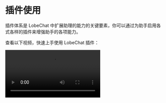 # 插件使用

插件体系是 LobeChat 中扩展助理的能力的关键要素，你可以通过为助手启用各式各样的插件来增强助手的各项能力。

查看以下视频，快速上手使用 LobeChat 插件：

<Video src="https://github.com/lobehub/lobe-chat/assets/28616219/94d4c312-1699-4e24-8782-138883678c9e" />

## 插件商店

你可以在会话工具条中的 「扩展工具」 -> 「插件商店」，进入插件商店。

![820shots_so](https://github.com/lobehub/lobe-chat/assets/28616219/ab4e60d0-1293-49ac-8798-cb29b3b789e6)

插件商店中会在 LobeChat 中可以直接安装并使用的插件。

![image](https://github.com/lobehub/lobe-chat/assets/28616219/d7a5d821-116f-4be6-8a1a-38d81a5ea0ea)

## 使用插件

安装完毕插件后，只需在当前助手下开启插件即可使用。

![809shots_so](https://github.com/lobehub/lobe-chat/assets/28616219/76ab1ae7-a4f9-4285-8ebd-45b90251aba1)

## 插件配置

部分插件可能需要你进行相应的配置，例如 API Key 等。

你可以在安装插件后，点击设置进入插件的设置填写配置：

![image](https://github.com/lobehub/lobe-chat/assets/28616219/10eb3023-4528-4b06-8092-062e7b3865cc)

![image](https://github.com/lobehub/lobe-chat/assets/28616219/ab2e4c25-4b11-431b-9266-442d8b14cb41)

